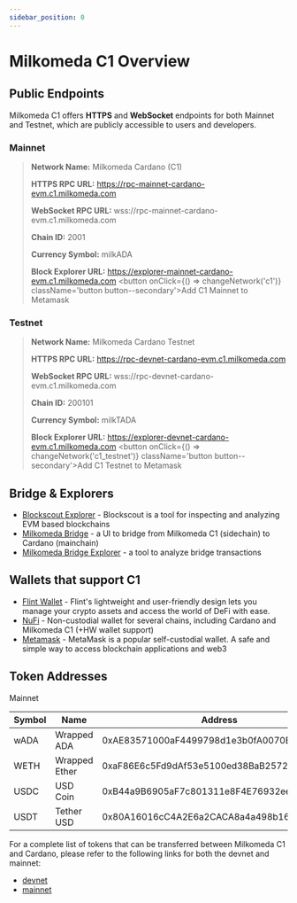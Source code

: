 ```yaml
---
sidebar_position: 0
---
```



# Milkomeda C1 Overview


## Public Endpoints

Milkomeda C1 offers **HTTPS** and **WebSocket** endpoints for both Mainnet and Testnet, which are publicly accessible to users and developers.


### Mainnet
> **Network Name:** Milkomeda Cardano (C1)
>
> **HTTPS RPC URL:** https://rpc-mainnet-cardano-evm.c1.milkomeda.com
>
> **WebSocket RPC URL:** wss://rpc-mainnet-cardano-evm.c1.milkomeda.com
>
> **Chain ID:** 2001
>
> **Currency Symbol:** milkADA
>
> **Block Explorer URL:** https://explorer-mainnet-cardano-evm.c1.milkomeda.com
> <button onClick={() => changeNetwork('c1')}  className='button button--secondary'>Add C1 Mainnet to Metamask</button>



### Testnet
> **Network Name:** Milkomeda Cardano Testnet
>
> **HTTPS RPC URL:** https://rpc-devnet-cardano-evm.c1.milkomeda.com
>
> **WebSocket RPC URL:** wss://rpc-devnet-cardano-evm.c1.milkomeda.com
>
> **Chain ID:** 200101
>
> **Currency Symbol:** milkTADA
>
> **Block Explorer URL:** https://explorer-devnet-cardano-evm.c1.milkomeda.com
> <button onClick={() => changeNetwork('c1_testnet')}  className='button button--secondary'>Add C1 Testnet to Metamask</button>




## Bridge & Explorers

- [Blockscout Explorer](https://explorer-mainnet-cardano-evm.c1.milkomeda.com/) - Blockscout is a tool for inspecting and analyzing EVM based blockchains
- [Milkomeda Bridge](https://cardano-bridge.milkomeda.com/) - a UI to bridge from Milkomeda C1 (sidechain) to Cardano (mainchain)
- [Milkomeda Bridge Explorer](https://bridge-explorer.milkomeda.com/cardano-mainnet) - a tool to analyze bridge transactions


## Wallets that support C1

- [Flint Wallet](https://flint-wallet.com/) - Flint's lightweight and user-friendly design lets you manage your crypto assets and access the world of DeFi with ease.
- [NuFi](https://nu.fi/) - Non-custodial wallet for several chains, including Cardano and Milkomeda C1 (+HW wallet support)
- [Metamask](https://metamask.io/) - MetaMask is a popular self-custodial wallet. A safe and simple way to access blockchain applications and web3


## Token Addresses


Mainnet

| Symbol | Name | Address |
|---|---|---|
| wADA | 	Wrapped ADA | 0xAE83571000aF4499798d1e3b0fA0070EB3A3E3F9 |
| WETH | Wrapped Ether | 0xaF86E6c5Fd9dAf53e5100ed38BaB2572609fCA27 |
| USDC | USD Coin | 0xB44a9B6905aF7c801311e8F4E76932ee959c663C |
| USDT | Tether USD | 0x80A16016cC4A2E6a2CACA8a4a498b1699fF0f844 |

For a complete list of tokens that can be transferred between Milkomeda C1 and Cardano, please refer to the following links for both the devnet and mainnet:
- [devnet](https://bridge-explorer.milkomeda.com/cardano-mainnet/tokens)
- [mainnet](https://bridge-explorer.milkomeda.com/cardano-devnet/tokens)
